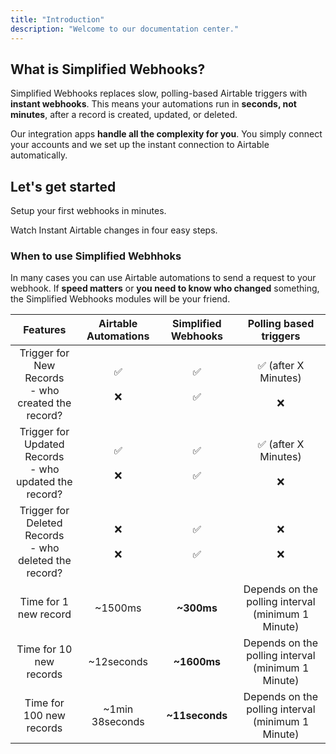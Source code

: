 ```yaml
---
title: "Introduction"
description: "Welcome to our documentation center."
---
```


## What is Simplified Webhooks?

Simplified Webhooks replaces slow, polling-based Airtable triggers with **instant webhooks**. This means your automations run in **seconds, not minutes**, after a record is created, updated, or deleted.

Our integration apps **handle all the complexity for you**. You simply connect your accounts and we set up the instant connection to Airtable automatically.

## Let's get started

Setup your first webhooks in minutes.

<CardGroup cols={2}>
  <Card title="Start on Make" icon="webhook" horizontal href="https://docs.simplified-webhooks.com/make/quickstart-make">
    Watch Instant Airtable changes in four easy steps.
  </Card>
</CardGroup>

### When to use Simplified Webhhoks

In many cases you can use Airtable automations to send a request to your webhook. If **speed matters** or **you need to know who changed** something, the Simplified Webhooks modules will be your friend.

| Features                                                   | Airtable Automations | Simplified Webhooks | Polling based triggers                             |
| :--------------------------------------------------------: | :------------------: | :-----------------: | :------------------------------------------------: |
| Trigger for New Records<br />- who created the record?     | ✅<br /><br />❌       | ✅<br /><br />✅      | ✅ (after X Minutes)<br /><br />❌                   |
| Trigger for Updated Records<br />- who updated the record? | ✅<br /><br />❌       | ✅<br /><br />✅      | ✅ (after X Minutes)<br /><br />❌                   |
| Trigger for Deleted Records<br />- who deleted the record? | ❌<br /><br />❌       | ✅<br /><br />✅      | ❌<br /><br />❌                                     |
| Time for 1 new record                                      | ~1500ms              | **~300ms**          | Depends on the polling interval (minimum 1 Minute) |
| Time for 10 new records                                    | ~12seconds           | **~1600ms**         | Depends on the polling interval (minimum 1 Minute) |
| Time for 100 new records                                   | ~1min 38seconds      | **~11seconds**      | Depends on the polling interval (minimum 1 Minute) |